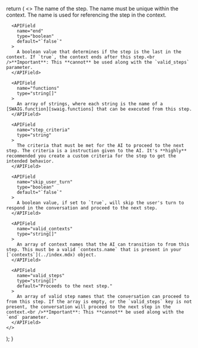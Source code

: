 
[swaig.functions]: /swml/methods/ai/swaig/functions

  return (
    <>
      <APIField
        name="name"
        type="string"
        required={true}
      >
        The name of the step. The name must be unique within the context. The name is used for referencing the step in the context.
      </APIField>

      <APIField
        name="end"
        type="boolean"
        default="`false`"
      >
        A boolean value that determines if the step is the last in the context. If `true`, the context ends after this step.<br />**Important**: This **cannot** be used along with the `valid_steps` parameter.
      </APIField>

      <APIField
        name="functions"
        type="string[]"
      >
        An array of strings, where each string is the name of a [SWAIG.function][swaig.functions] that can be executed from this step.
      </APIField>

      <APIField
        name="step_criteria"
        type="string"
      >
        The criteria that must be met for the AI to proceed to the next step. The criteria is a instruction given to the AI. It's **highly** recommended you create a custom criteria for the step to get the intended behavior.
      </APIField>

      <APIField
        name="skip_user_turn"
        type="boolean"
        default="`false`"
      >
        A boolean value, if set to `true`, will skip the user's turn to respond in the conversation and proceed to the next step.
      </APIField>

      <APIField
        name="valid_contexts"
        type="string[]"
      >
        An array of context names that the AI can transition to from this step. This must be a valid `contexts.name` that is present in your [`contexts`](../index.mdx) object.
      </APIField>

      <APIField
        name="valid_steps"
        type="string[]"
        default="Proceeds to the next step."
      >
        An array of valid step names that the conversation can proceed to from this step. If the array is empty, or the `valid_steps` key is not present, the conversation will proceed to the next step in the context.<br />**Important**: This **cannot** be used along with the `end` parameter.
      </APIField>
    </>
  );
}
